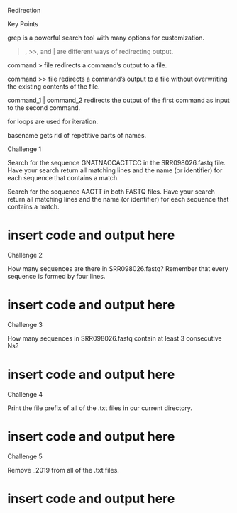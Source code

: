 Redirection

Key Points

grep is a powerful search tool with many options for customization.

> , \>\>, and \| are different ways of redirecting output.

command \> file redirects a command's output to a file.

command \>\> file redirects a command's output to a file without overwriting the existing contents of the file.

command_1 \| command_2 redirects the output of the first command as input to the second command.

for loops are used for iteration.

basename gets rid of repetitive parts of names.

Challenge 1

Search for the sequence GNATNACCACTTCC in the SRR098026.fastq file. Have your search return all matching lines and the name (or identifier) for each sequence that contains a match.

Search for the sequence AAGTT in both FASTQ files. Have your search return all matching lines and the name (or identifier) for each sequence that contains a match.

# insert code and output here

Challenge 2

How many sequences are there in SRR098026.fastq? Remember that every sequence is formed by four lines.

# insert code and output here

Challenge 3

How many sequences in SRR098026.fastq contain at least 3 consecutive Ns?

# insert code and output here

Challenge 4

Print the file prefix of all of the .txt files in our current directory.

# insert code and output here

Challenge 5

Remove \_2019 from all of the .txt files.

# insert code and output here

